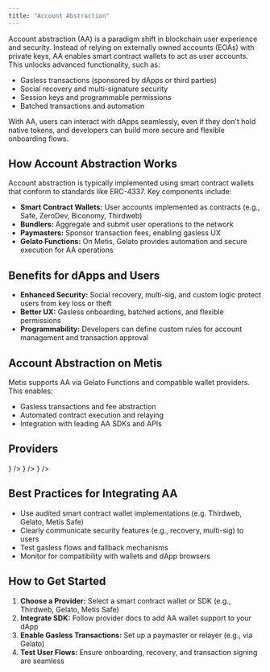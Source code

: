 ```yaml
---
title: "Account Abstraction"
---
```



Account abstraction (AA) is a paradigm shift in blockchain user experience and security. Instead of relying on externally owned accounts (EOAs) with private keys, AA enables smart contract wallets to act as user accounts. This unlocks advanced functionality, such as:

- Gasless transactions (sponsored by dApps or third parties)
- Social recovery and multi-signature security
- Session keys and programmable permissions
- Batched transactions and automation

With AA, users can interact with dApps seamlessly, even if they don't hold native tokens, and developers can build more secure and flexible onboarding flows.

## How Account Abstraction Works

Account abstraction is typically implemented using smart contract wallets that conform to standards like ERC-4337. Key components include:

- **Smart Contract Wallets:** User accounts implemented as contracts (e.g., Safe, ZeroDev, Biconomy, Thirdweb)
- **Bundlers:** Aggregate and submit user operations to the network
- **Paymasters:** Sponsor transaction fees, enabling gasless UX
- **Gelato Functions:** On Metis, Gelato provides automation and secure execution for AA operations

## Benefits for dApps and Users

- **Enhanced Security:** Social recovery, multi-sig, and custom logic protect users from key loss or theft
- **Better UX:** Gasless onboarding, batched actions, and flexible permissions
- **Programmability:** Developers can define custom rules for account management and transaction approval

## Account Abstraction on Metis

Metis supports AA via Gelato Functions and compatible wallet providers. This enables:

- Gasless transactions and fee abstraction
- Automated contract execution and relaying
- Integration with leading AA SDKs and APIs

## Providers

<Cards className="sm:grid-cols-3">
  <Card
    title="Thirdweb"
    href="https://portal.thirdweb.com/connect/account-abstraction/overview"
    external
    icon={<Scan />}
  />
  <Card
    title="Gelato"
    href="https://docs.gelato.network/automate/erc4337"
    external
    icon={<SeparatorVertical />}
  />
  <Card
    title="Metis Safe"
    href="https://metissafe.tech"
    external
    icon={<Shield />}
  />
</Cards>

## Best Practices for Integrating AA

- Use audited smart contract wallet implementations (e.g. Thirdweb, Gelato, Metis Safe)
- Clearly communicate security features (e.g., recovery, multi-sig) to users
- Test gasless flows and fallback mechanisms
- Monitor for compatibility with wallets and dApp browsers

## How to Get Started

1. **Choose a Provider:** Select a smart contract wallet or SDK (e.g., Thirdweb, Gelato, Metis Safe)
2. **Integrate SDK:** Follow provider docs to add AA wallet support to your dApp
3. **Enable Gasless Transactions:** Set up a paymaster or relayer (e.g., via Gelato)
4. **Test User Flows:** Ensure onboarding, recovery, and transaction signing are seamless
